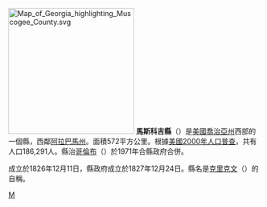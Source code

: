 {{noteTA
|T=zh-hans:马斯科吉县 (佐治亚州);zh-hk:馬斯科吉縣 (喬治亞州);zh-tw:馬斯科吉郡 (喬治亞州);
|G1=USState
}}
{{Otheruses|馬斯科吉縣|subject=美國喬治亞州的一個縣|other=同名的縣}}
[[File:Map_of_Georgia_highlighting_Muscogee_County.svg|250px]]
'''馬斯科吉縣'''（{{lang-en|Muscogee County}}）是[[美國|美國]][[喬治亞州|喬治亞州]]西部的一個縣，西鄰[[阿拉巴馬州|阿拉巴馬州]]。面積572平方公里。根據[[美國2000年人口普查|美國2000年人口普查]]，共有人口186,291人。縣治[[哥倫布_(喬治亞州)|哥倫布]]（{{lang|en|Columbus}}）於1971年合縣政府合併。

成立於1826年12月11日，縣政府成立於1827年12月24日。縣名是[[克里克文|克里克文]]（{{lang|en|Creek}}）的自稱。

{{GA-stub}}
{{馬斯科吉縣 (喬治亞州)}}
{{Georgia}}

[[Category:佐治亚州行政区划|M]]